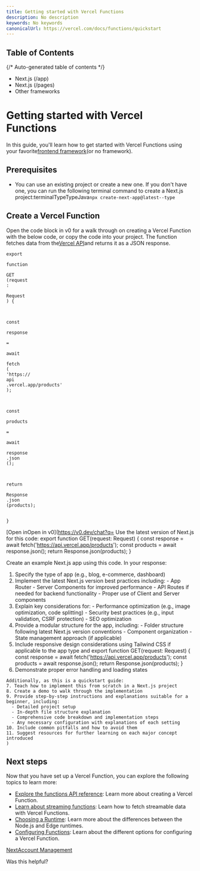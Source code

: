 ```yaml
---
title: Getting started with Vercel Functions
description: No description
keywords: No keywords
canonicalUrl: https://vercel.com/docs/functions/quickstart
---
```


## Table of Contents

{/* Auto-generated table of contents */}

* Next.js (/app)
* Next.js (/pages)
* Other frameworks

# Getting started with Vercel Functions

In this guide, you'll learn how to get started with Vercel Functions using your favorite[frontend framework](/docs/frameworks)(or no framework).

## Prerequisites

* You can use an existing project or create a new one. If you don't have one, you can run the following terminal command to create a Next.js project:terminalTypeTypeJava`npx create-next-app@latest--type`

## Create a Vercel Function

Open the code block in v0 for a walk through on creating a Vercel Function with the below code, or copy the code into your project. The function fetches data from the[Vercel API](https://api.vercel.app/products)and returns it as a JSON response.

```
export

function

GET
(request
:

Request
) {



const

response

=

await

fetch
(
'https://
api
.vercel.app/products'
);



const

products

=

await

response
.json
();



return

Response
.json
(products);


}
```

[Open inOpen in v0](https://v0.dev/chat?q=
  Use the latest version of Next.js for this code: export function GET(request: Request) {
  const response = await fetch('https://api.vercel.app/products');
  const products = await response.json();
  return Response.json(products);
}

  Create an example Next.js app using this code. In your response:
  1. Specify the type of app (e.g., blog, e-commerce, dashboard)
  2. Implement the latest Next.js version best practices including:
    - App Router
    - Server Components for improved performance
    - API Routes if needed for backend functionality
    - Proper use of Client and Server components
  3. Explain key considerations for:
    - Performance optimization (e.g., image optimization, code splitting)
    - Security best practices (e.g., input validation, CSRF protection)
    - SEO optimization
  4. Provide a modular structure for the app, including:
    - Folder structure following latest Next.js version conventions
    - Component organization
    - State management approach (if applicable)
  5. Include responsive design considerations using Tailwind CSS if applicable to the app type and export function GET(request: Request) {
  const response = await fetch('https://api.vercel.app/products');
  const products = await response.json();
  return Response.json(products);
}
  6. Demonstrate proper error handling and loading states
  

    Additionally, as this is a quickstart guide:
    7. Teach how to implement this from scratch in a Next.js project
    8. Create a demo to walk through the implementation
    9. Provide step-by-step instructions and explanations suitable for a beginner, including:
      - Detailed project setup
      - In-depth file structure explanation
      - Comprehensive code breakdown and implementation steps
      - Any necessary configuration with explanations of each setting
    10. Include common pitfalls and how to avoid them
    11. Suggest resources for further learning on each major concept introduced
    )

## Next steps

Now that you have set up a Vercel Function, you can explore the following topics to learn more:

* [Explore the functions API reference](/docs/functions/functions-api-reference): Learn more about creating a Vercel Function.
* [Learn about streaming functions](/docs/functions/streaming-functions): Learn how to fetch streamable data with Vercel Functions.
* [Choosing a Runtime](/docs/functions/runtimes): Learn more about the differences between the Node.js and Edge runtimes.
* [Configuring Functions](/docs/functions/configuring-functions): Learn about the different options for configuring a Vercel Function.

[NextAccount Management](/docs/accounts)

Was this helpful?